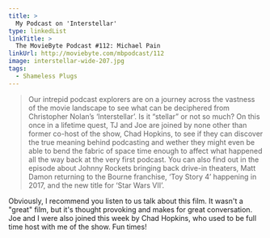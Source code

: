 ```yaml
---
title: >
  My Podcast on 'Interstellar'
type: linkedList
linkTitle: >
  The MovieByte Podcast #112: Michael Pain
linkUrl: http://moviebyte.com/mbpodcast/112
image: interstellar-wide-207.jpg
tags:
  - Shameless Plugs
---
```


> Our intrepid podcast explorers are on a journey across the vastness of the movie landscape to see what can be deciphered from Christopher Nolan’s ‘Interstellar’. Is it “stellar” or not so much? On this once in a lifetime quest, TJ and Joe are joined by none other than former co-host of the show, Chad Hopkins, to see if they can discover the true meaning behind podcasting and wether they might even be able to bend the fabric of space time enough to affect what happened all the way back at the very first podcast. You can also find out in the episode about Johnny Rockets bringing back drive-in theaters, Matt Damon returning to the Bourne franchise, ‘Toy Story 4’ happening in 2017, and the new title for ‘Star Wars VII’.

Obviously, I recommend you listen to us talk about this film. It wasn't a "great" film, but it's thought provoking and makes for great conversation. Joe and I were also joined this week by Chad Hopkins, who used to be full time host with me of the show. Fun times!
